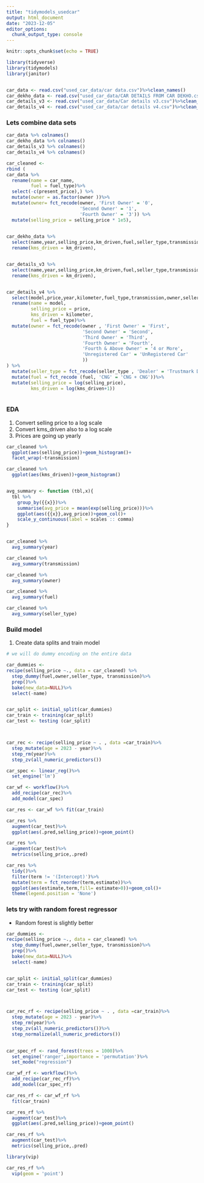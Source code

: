 ```yaml
---
title: "tidymodels_usedcar"
output: html_document
date: "2023-12-05"
editor_options: 
  chunk_output_type: console
---
```


```r
knitr::opts_chunk$set(echo = TRUE)
```


```r

library(tidyverse)
library(tidymodels)
library(janitor)


car_data <- read.csv("used_car_data/car data.csv")%>%clean_names()
car_dekho_data <- read.csv("used_car_data/CAR DETAILS FROM CAR DEKHO.csv")%>%clean_names()
car_details_v3 <- read.csv("used_car_data/Car details v3.csv")%>%clean_names()
car_details_v4 <- read.csv("used_car_data/car details v4.csv")%>%clean_names()


```


### Lets combine data sets 

```r

car_data %>% colnames()
car_dekho_data %>% colnames()
car_details_v3 %>% colnames()
car_details_v4 %>% colnames()

car_cleaned <- 
rbind (
car_data %>% 
  rename(name = car_name,
         fuel = fuel_type)%>%
  select(-c(present_price),) %>%
  mutate(owner = as.factor(owner ))%>%
  mutate(owner= fct_recode(owner, 'First Owner' = '0',
                           'Second Owner' = '1',
                           'Fourth Owner' = '3')) %>%
  mutate(selling_price = selling_price * 1e5), 
  

car_dekho_data %>% 
  select(name,year,selling_price,km_driven,fuel,seller_type,transmission,owner)%>%
  rename(kms_driven = km_driven),


car_details_v3 %>% 
  select(name,year,selling_price,km_driven,fuel,seller_type,transmission,owner)%>%
  rename(kms_driven = km_driven),


car_details_v4 %>%
  select(model,price,year,kilometer,fuel_type,transmission,owner,seller_type,owner)%>%
  rename(name = model,
         selling_price = price,
         kms_driven = kilometer,
         fuel = fuel_type)%>%
  mutate(owner = fct_recode(owner , 'First Owner' = 'First',
                            'Second Owner' = 'Second',
                            'Third Owner' = 'Third',
                            'Fourth Owner' = 'Fourth',
                            'Fourth & Above Owner' = '4 or More',
                            'Unregistered Car' = 'UnRegistered Car'
                            ))
) %>% 
  mutate(seller_type = fct_recode(seller_type , 'Dealer' = 'Trustmark Dealer'))%>%
  mutate(fuel = fct_recode (fuel, 'CNG' = 'CNG + CNG'))%>%
  mutate(selling_price = log(selling_price),
         kms_driven = log(kms_driven+1))



```

### EDA 
1. Convert selling price to a log scale 
2. Convert kms_driven also to a log scale 
3. Prices are going up yearly 


```r

car_cleaned %>%
  ggplot(aes(selling_price))+geom_histogram()+
  facet_wrap(~transmission)

car_cleaned %>% 
  ggplot(aes(kms_driven))+geom_histogram()


avg_summary <- function (tbl,x){
  tbl %>% 
    group_by({{x}})%>%
    summarise(avg_price = mean(exp(selling_price)))%>%
    ggplot(aes({{x}},avg_price))+geom_col()+
    scale_y_continuous(label = scales :: comma)
}


car_cleaned %>% 
  avg_summary(year)

car_cleaned %>% 
  avg_summary(transmission)

car_cleaned %>% 
  avg_summary(owner)

car_cleaned %>% 
  avg_summary(fuel)

car_cleaned %>% 
  avg_summary(seller_type)


```

### Build model 
1. Create data splits and train model


```r

# we will do dummy encoding on the entire data 

car_dummies <- 
recipe(selling_price ~., data = car_cleaned) %>% 
  step_dummy(fuel,owner,seller_type, transmission)%>%
  prep()%>%
  bake(new_data=NULL)%>%
  select(-name)


car_split <- initial_split(car_dummies)
car_train <- training(car_split)
car_test <- testing (car_split)



car_rec <- recipe(selling_price ~ . , data =car_train)%>%
  step_mutate(age = 2023 - year)%>%
  step_rm(year)%>%
  step_zv(all_numeric_predictors())

car_spec <- linear_reg()%>%
  set_engine('lm')

car_wf <- workflow()%>%
  add_recipe(car_rec)%>%
  add_model(car_spec)

car_res <- car_wf %>% fit(car_train)

car_res %>% 
  augment(car_test)%>%
  ggplot(aes(.pred,selling_price))+geom_point()

car_res %>% 
  augment(car_test)%>%
  metrics(selling_price,.pred)

car_res %>% 
  tidy()%>%
  filter(term != '(Intercept)')%>%
  mutate(term = fct_reorder(term,estimate))%>%
  ggplot(aes(estimate,term,fill= estimate>0))+geom_col()+
  theme(legend.position = 'None')

```


### lets try with random forest regressor 
- Random forest is slightly better

```r

car_dummies <- 
recipe(selling_price ~., data = car_cleaned) %>% 
  step_dummy(fuel,owner,seller_type, transmission)%>%
  prep()%>%
  bake(new_data=NULL)%>%
  select(-name)


car_split <- initial_split(car_dummies)
car_train <- training(car_split)
car_test <- testing (car_split)



car_rec_rf <- recipe(selling_price ~ . , data =car_train)%>%
  step_mutate(age = 2023 - year)%>%
  step_rm(year)%>%
  step_zv(all_numeric_predictors())%>%
  step_normalize(all_numeric_predictors())
  

car_spec_rf <- rand_forest(trees = 1000)%>%
  set_engine('ranger',importance = 'permutation')%>%
  set_mode("regression")

car_wf_rf <- workflow()%>%
  add_recipe(car_rec_rf)%>%
  add_model(car_spec_rf)

car_res_rf <- car_wf_rf %>% 
  fit(car_train)

car_res_rf %>% 
  augment(car_test)%>%
  ggplot(aes(.pred,selling_price))+geom_point()

car_res_rf %>% 
  augment(car_test)%>%
  metrics(selling_price,.pred)

library(vip)

car_res_rf %>% 
  vip(geom = 'point')
```



